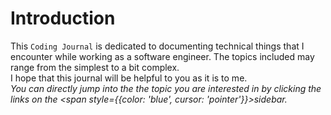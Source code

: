 # Introduction

This `Coding Journal` is dedicated to documenting technical things that I encounter while working as a software engineer.
The topics included may range from the simplest to a bit complex. \
I hope that this journal will be helpful to you as it is to me. \
*You can directly jump into the the topic you are interested in by clicking the links on the <span style={{color: 'blue', cursor: 'pointer'}}>sidebar</span>.*
